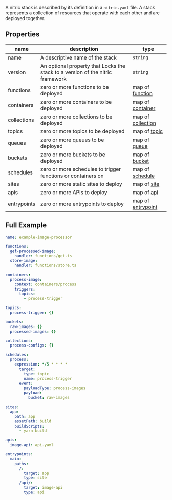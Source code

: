 A nitric stack is described by its definition in a `nitric.yaml` file. A stack represents a collection of resources that operate with each other and are deployed together.

## Properties

| **name**    | **description**                                                                | **type**                           |
| ----------- | ------------------------------------------------------------------------------ | ---------------------------------- |
| name        | A descriptive name of the stack                                                | `string`                           |
| version     | An optional property that Locks the stack to a version of the nitric framework | `string`                           |
| functions   | zero or more functions to be deployed                                          | map of [function](./functions)     |
| containers  | zero or more containers to be deployed                                         | map of [container](./containers)   |
| collections | zero or more collections to be deployed                                        | map of [collection](./collection)  |
| topics      | zero or more topics to be deployed                                             | map of [topic](./topics)           |
| queues      | zero or more queues to be deployed                                             | map of [queue](./queues)           |
| buckets     | zero or more buckets to be deployed                                            | map of [bucket](./buckets)         |
| schedules   | zero or more schedules to trigger functions or containers on                   | map of [schedule](./schedules)     |
| sites       | zero or more static sites to deploy                                            | map of [site](./sites)             |
| apis        | zero or more APIs to deploy                                                    | map of [api](./api-gateways)       |
| entrypoints | zero or more entrypoints to deploy                                             | map of [entrypoint](./entrypoints) |

## Full Example

```yaml
name: example-image-processor

functions:
  get-processed-image:
    handler: functions/get.ts
  store-image:
    handler: functions/store.ts

containers:
  process-image:
    context: containers/process
    triggers:
      topics:
        - process-trigger

topics:
  process-trigger: {}

buckets:
  raw-images: {}
  processed-images: {}

collections:
  process-configs: {}

schedules:
  process:
    expression: */5 * * * *
      target:
        type: topic
        name: process-trigger
      event:
        payloadType: process-images
        payload:
          bucket: raw-images

sites:
  app:
    path: app
    assetPath: build
    buildScripts:
      - yarn build

apis:
  image-api: api.yaml

entrypoints:
  main:
    paths:
      /:
        target: app
        type: site
      /api/:
        target: image-api
        type: api
```
